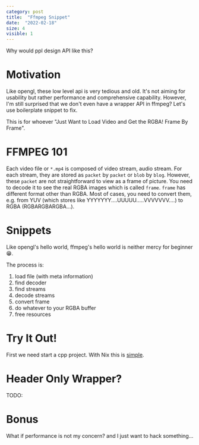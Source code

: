 ```yaml
---
category: post
title:  "Ffmpeg Snippet"
date:  "2022-02-18"
size: 4
visible: 1
---
```


Why would ppl design API like this?

# Motivation
Like opengl, these low level api is very tedious and old. It's not aiming for usability but rather performance and comprehensive capability. However, I'm still surprised that we don't even have a wrapper API in ffmpeg? Let's use boilerplate snippet to fix.

This is for whoever "Just Want to Load Video and Get the RGBA! Frame By Frame".

# FFMPEG 101
Each video file or `*.mp4` is composed of video stream, audio stream. For each stream, they are stored as `packet` by `packet` or `blob` by `blog`. However, these `packet` are not straightforward to view as a frame of picture. You need to decode it to see the real RGBA images which is called `frame`. `frame` has different format other than RGBA. Most of cases, you need to convert them, e.g. from YUV (which stores like YYYYYYY....UUUUU.....VVVVVVV....) to RGBA (RGBARGBARGBA...).

# Snippets
Like opengl's hello world, ffmpeg's hello world is neither mercy for beginner 😁. 

The process is:
1. load file (with meta information)
2. find decoder
3. find streams
4. decode streams
5. convert frame
6. do whatever to your RGBA buffer
7. free resources


# Try It Out!
First we need start a cpp project. With Nix this is [simple]().


# Header Only Wrapper?
TODO:

# Bonus
What if performance is not my concern? and I just want to hack something...
